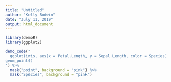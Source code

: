 ```yaml
---
title: "Untitled"
author: "Kelly Bodwin"
date: "July 11, 2019"
output: html_document
---
```


```r

library(demoR)
library(ggplot2)

```


```r
demo_code('
  ggplot(iris, aes(x = Petal.Length, y = Sepal.Length, color = Species)) +
geom_point()
') %>%
  mask("point", background = "pink") %>%
  mask("Species", background = "pink")
```





